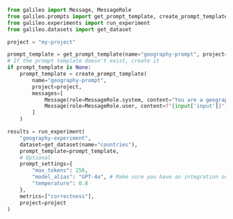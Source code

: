 ```python Python
from galileo import Message, MessageRole
from galileo.prompts import get_prompt_template, create_prompt_template
from galileo.experiments import run_experiment
from galileo.datasets import get_dataset

project = "my-project"

prompt_template = get_prompt_template(name="geography-prompt", project=project)
# If the prompt template doesn't exist, create it
if prompt_template is None:
    prompt_template = create_prompt_template(
        name="geography-prompt",
        project=project,
        messages=[
            Message(role=MessageRole.system, content="You are a geography expert. Respond with only the continent name."),
            Message(role=MessageRole.user, content=f"{input['input']}")
        ]
    )

results = run_experiment(
	"geography-experiment",
	dataset=get_dataset(name="countries"),
	prompt_template=prompt_template,
	# Optional
	prompt_settings={
		"max_tokens": 256,
		"model_alias": "GPT-4o", # Make sure you have an integration set up for the model alias you're using
		"temperature": 0.8
	},
	metrics=["correctness"],
	project=project
)
```

